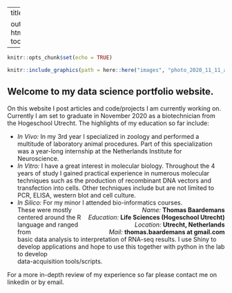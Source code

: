 
---
title: ""

output:
  html_document:
    toc: false
---

```r
knitr::opts_chunk$set(echo = TRUE)
```


```r
knitr::include_graphics(path = here::here("images", "photo_2020_11_11_alpha.png"))
```
  

## Welcome to my data science portfolio website.  

On this website I post articles and code/projects I am currently working on. Currently I am set to graduate in November 2020 as a biotechnician from the Hogeschool Utrecht. 
The highlights of my education so far include:  

* *In Vivo:* In my 3rd year I specialized in zoology and performed a multitude of laboratory animal procedures. Part of this specialization was a year-long internship at the Netherlands Institute for Neuroscience.  
* *In Vitro:* I have a great interest in molecular biology. Throughout the 4 years of study I gained practical experience in numerous molecular techniques such as the production of recombinant DNA vectors and transfection into cells. Other techniques include but are not limited to PCR, ELISA, western blot and cell culture.
* *In Silico:* For my minor I attended bio-informatics courses. [*Name:* **Thomas Baardemans**  
*Education:* **Life Sciences (Hogeschool Utrecht)**  
*Location:* **Utrecht, Netherlands**  
*Mail:* **thomas.baardemans at gmail.com**]{style="float:right; text-align: right"}   
These were mostly centered around the R language and ranged from  
basic data analysis to interpretation of RNA-seq results. I use Shiny to develop
applications and hope to use this together with python in the lab to develop  
data-acquisition tools/scripts. 


For a more in-depth review of my experience so far please contact me on linkedin or by email.


    
  
  
  

